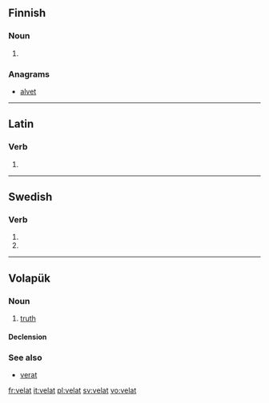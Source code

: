 ==Finnish==

===Noun===
{{head|fi|noun form}}

# {{plural of|lang=fi|velka}}

===Anagrams===
* [[alvet#Finnish|alvet]]

----

==Latin==

===Verb===
{{la-verb-form|vēlat}}

# {{inflection of|vēlō||3|s|pres|act|ind|lang=la}}

----

==Swedish==

===Verb===
{{head|sv|verb form}}

# {{sv-verb-form-sup|vela}}
# {{sv-verb-form-sup|vilja}}

----

==Volapük==

===Noun===
{{vo-noun}}

# [[truth]]

====Declension====
{{vo-decl-noun}}

===See also===
* [[verat]]

[[fr:velat]]
[[it:velat]]
[[pl:velat]]
[[sv:velat]]
[[vo:velat]]